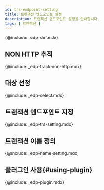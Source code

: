 ```yaml
---
id: trs-endpoint-setting
title: 트랜잭션 엔드포인트 설정
description: 트랜잭션 엔드포인트 설정을 안내합니다. 
tags: [ 트랜잭션 ]
---
```


{@include: _edp-def.mdx}

## NON HTTP 추적

{@include: _edp-track-non-http.mdx}

## 대상 선정

<!-- 먼저 메소드 프로파일을 설정하세요. 확실하게 트랜잭션에서 호출되는 클래스를 지정하세요. 그래서 DB를 사용하는 프로그램에서는 **JDBC 드라이버**가 유용합니다. JDBC 드라이버에 프로파일을 설정하세요. -->
{@include: _edp-select.mdx}


## 트랜잭션 엔드포인트 지정

{@include: _edp-trs-setting.mdx}

## 트랜잭션 이름 정의

{@include: _edp-name-setting.mdx}

## 플러그인 사용{#using-plugin}

{@include: _edp-plugin.mdx}

